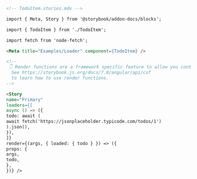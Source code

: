 ```md
<!-- TodoItem.stories.mdx -->

import { Meta, Story } from '@storybook/addon-docs/blocks';

import { TodoItem } from './TodoItem';

import fetch from 'node-fetch';

<Meta title="Examples/Loader" component={TodoItem} />

<!--
 👇 Render functions are a framework specific feature to allow you control on how the component renders.
  See https://storybook.js.org/docs/7.0/angular/api/csf
  to learn how to use render functions.
-->

<Story
name="Primary"
loaders={[
async () => ({
todo: await (
await fetch('https://jsonplaceholder.typicode.com/todos/1')
).json(),
}),
]}
render={(args, { loaded: { todo } }) => ({
props: {
args,
todo,
},
})} />
```
